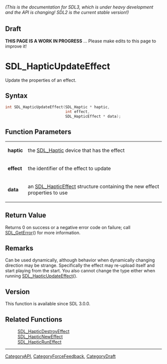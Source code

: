 ====== (This is the documentation for SDL3, which is under heavy development and the API is changing! SDL2 is the current stable version!) ======

== Draft ==

'''THIS PAGE IS A WORK IN PROGRESS''' ... Please make edits to this page to improve it!
= SDL_HapticUpdateEffect =

Update the properties of an effect.

== Syntax ==

<syntaxhighlight lang='c'>
int SDL_HapticUpdateEffect(SDL_Haptic * haptic,
                           int effect,
                           SDL_HapticEffect * data);
</syntaxhighlight>

== Function Parameters ==

{|
|'''haptic'''
|the [[SDL_Haptic]] device that has the effect
|-
|'''effect'''
|the identifier of the effect to update
|-
|'''data'''
|an [[SDL_HapticEffect]] structure containing the new effect properties to use
|}

== Return Value ==

Returns 0 on success or a negative error code on failure; call
[[SDL_GetError]]() for more information.

== Remarks ==

Can be used dynamically, although behavior when dynamically changing
direction may be strange. Specifically the effect may re-upload itself and
start playing from the start. You also cannot change the type either when
running [[SDL_HapticUpdateEffect]]().

== Version ==

This function is available since SDL 3.0.0.

== Related Functions ==

:[[SDL_HapticDestroyEffect]]
:[[SDL_HapticNewEffect]]
:[[SDL_HapticRunEffect]]

----
[[CategoryAPI]], [[CategoryForceFeedback]], [[CategoryDraft]]


